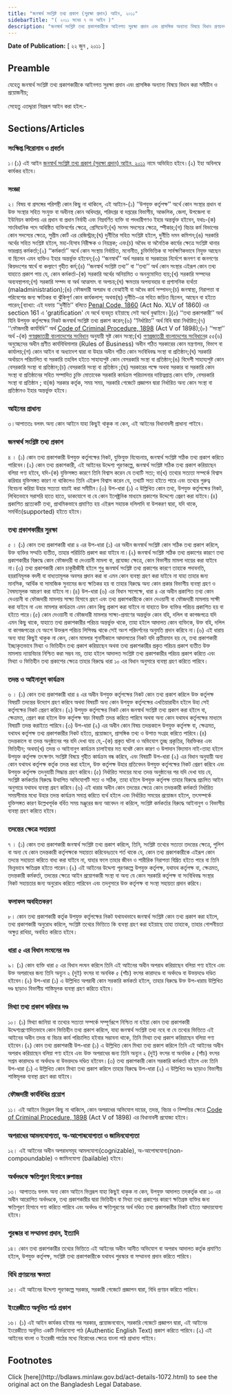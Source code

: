 ```yaml
---
title: "জনস্বার্থ সংশ্লিষ্ট তথ্য প্রকাশ (সুরক্ষা প্রদান) আইন, ২০১১"
sidebarTitle: "( ২০১১ সনের ৭ নং আইন )"
description: "জনস্বার্থ সংশ্লিষ্ট তথ্য প্রকাশকারীকে আইনগত সুরক্ষা প্রদান এবং প্রাসঙ্গিক অন্যান্য বিষয়ে বিধান প্রণয়নকল্পে প্রণীত আইন ।"
---
```


**Date of Publication:** [ ২২ জুন , ২০১১ ]

## Preamble

যেহেতু জনস্বার্থ সংশ্লিষ্ট তথ্য প্রকাশকারীকে আইনগত সুরক্ষা প্রদান এবং প্রাসঙ্গিক অন্যান্য বিষয়ে বিধান করা সমীচীন ও প্রয়োজনীয়;

সেহেতু এতদ্দ্বারা নিম্নরূপ আইন করা হইল:-

## Sections/Articles

### সংক্ষিপ্ত শিরোনাম ও প্রবর্তন

১।(১) এই আইন [জনস্বার্থ সংশ্লিষ্ট তথ্য প্রকাশ (সুরক্ষা প্রদান) আইন, ২০১১](/laws/act-1072 "জনস্বার্থ সংশ্লিষ্ট তথ্য প্রকাশ (সুরক্ষা প্রদান) আইন, ২০১১") নামে অভিহিত হইবে।(২) ইহা অবিলম্বে কার্যকর হইবে।

### সংজ্ঞা

২। বিষয় বা প্রসঙ্গের পরিপন্থী কোন কিছু না থাকিলে, এই আইনে-(১) ‘‘উপযুক্ত কর্তৃপক্ষ’’ অর্থে কোন সংস্থার প্রধান বা উক্ত সংস্থার সহিত সংযুক্ত বা অধীনস্থ কোন অধিদপ্তর, পরিদপ্তর বা দপ্তরের বিভাগীয়, আঞ্চলিক, জেলা, উপজেলা বা ইউনিয়ন কার্যালয় এর প্রধান বা প্রধান নির্বাহী এবং নিম্নবর্ণিত ব্যক্তি বা পদধারীগণও ইহার অন্তর্ভুক্ত হইবেন, যথাঃ-(ক) সাংবিধানিক পদে অধিষ্ঠিত ব্যক্তিবর্গের ক্ষেত্রে, প্রেসিডেন্ট;(খ) সংসদ সদস্যের ক্ষেত্রে, স্পীকার;(গ) বিচার কর্ম বিভাগের কোন সদস্যের ক্ষেত্রে, সুপ্রীম কোর্ট এর রেজিস্ট্রার;(ঘ) দুর্নীতির সহিত সংশ্লিষ্ট হইলে, দুর্নীতি দমন কমিশন;(ঙ) সরকারি অর্থের সহিত সংশ্লিষ্ট হইলে, মহা-হিসাব নিরীক্ষক ও নিয়ন্ত্রক; এবং(চ) অবৈধ বা অনৈতিক কার্যের ক্ষেত্রে সংশ্লিষ্ট থানার ভারপ্রাপ্ত কর্মকর্তা;(২) ‘‘কর্মকর্তা’’ অর্থে কোন সংস্থায় নির্বাচিত, মনোনীত, চুক্তিভিত্তিক বা সার্বক্ষণিকভাবে নিযুক্ত আছেন বা ছিলেন এমন ব্যক্তিও ইহার অন্তর্ভুক্ত হইবেন;(৩) ‘‘জনস্বার্থ’’ অর্থ সরকার বা সরকারের নির্দেশে জনগণ বা জনগণের কিয়দংশের স্বার্থে বা কল্যাণে গৃহীত কর্ম;(৪) ‘‘জনস্বার্থ সংশ্লিষ্ট তথ্য’’ বা ‘‘তথ্য’’ অর্থ কোন সংস্থার এইরূপ কোন তথ্য যাহাতে প্রকাশ পায় যে, কোন কর্মকর্তা-(ক) সরকারি অর্থের অনিয়মিত ও অননুমোদিত ব্যয়;(খ) সরকারি সম্পদের অব্যবস্থাপনা;(গ) সরকারি সম্পদ বা অর্থ আত্মসাৎ বা অপচয়;(ঘ) ক্ষমতার অপব্যবহার বা প্রশাসনিক ব্যর্থতা (maladministration);(ঙ) ফৌজদারী অপরাধ বা বেআইনী বা অবৈধ কার্য সম্পাদন;(চ) জনস্বাস্থ্য, নিরাপত্তা বা পরিবেশের জন্য ক্ষতিকর বা ঝুঁকিপূর্ণ কোন কার্যকলাপ; অথবা(ছ) দুর্নীতি-এর সহিত জড়িত ছিলেন, আছেন বা হইতে পারেন;[ব্যাখ্যা: এই দফায় ‘‘দুর্নীতি’’ বলিতে [Penal Code, 1860](/laws/act-11 "Penal Code, 1860") (Act No. XLV of 1860) এর section 161 এ 'gratification' যে অর্থে ব্যবহৃত হইয়াছে সেই অর্থে বুঝাইবে।](৫) ‘‘তথ্য প্রকাশকারী’’ অর্থ যিনি উপযুক্ত কর্তৃপক্ষের নিকট জনস্বার্থ সংশ্লিষ্ট তথ্য প্রকাশ করেন;(৬) ‘‘নির্ধারিত’’ অর্থ বিধি দ্বারা নির্ধারিত;(৭) ‘‘ফৌজদারী কার্যবিধি’’ অর্থ [Code of Criminal Procedure, 1898](/laws/act-75 "Code of Criminal Procedure, 1898") (Act V of 1898);(৮) ‘‘সংস্থা’’ অর্থ -(ক) [গণপ্রজাতন্ত্রী বাংলাদেশের সংবিধান](/act-957.html "গণপ্রজাতন্ত্রী বাংলাদেশের সংবিধান") অনুযায়ী সৃষ্ট কোন সংস্থা;(খ) [গণপ্রজাতন্ত্রী বাংলাদেশের সংবিধান](/act-957.html "গণপ্রজাতন্ত্রী বাংলাদেশের সংবিধান")ের ৫৫(৬) অনুচ্ছেদের অধীন প্রণীত কার্যবিধিমালার (Rules of Business) অধীন গঠিত সরকারের কোন মন্ত্রণালয়, বিভাগ বা কার্যালয়;(গ) কোন আইন বা অধ্যাদেশ দ্বারা বা উহার অধীন গঠিত কোন সংবিধিবদ্ধ সংস্থা বা প্রতিষ্ঠান;(ঘ) সরকারি অর্থায়নে পরিচালিত বা সরকারি তহবিল হইতে সাহায্যপুষ্ট কোন বেসরকারি সংস্থা বা প্রতিষ্ঠান;(ঙ) বিদেশী সাহায্যপুষ্ট কোন বেসরকারি সংস্থা বা প্রতিষ্ঠান;(চ) বেসরকারি সংস্থা বা প্রতিষ্ঠান ;(ছ) সরকারের পক্ষে অথবা সরকার বা সরকারি কোন সংস্থা বা প্রতিষ্ঠানের সহিত সম্পাদিত চুক্তি মোতাবেক সরকারি কার্যক্রম পরিচালনার দায়িত্বপ্রাপ্ত কোন ব্যক্তি, বেসরকারি সংস্থা বা প্রতিষ্ঠান ; বা(জ) সরকার কর্তৃক, সময় সময়, সরকারি গেজেটে প্রজ্ঞাপন দ্বারা নির্ধারিত অন্য কোন সংস্থা বা প্রতিষ্ঠানও ইহার অন্তর্ভুক্ত হইবে।

### আইনের প্রাধান্য

৩।আপাততঃ বলবৎ অন্য কোন আইনে যাহা কিছুই থাকুক না কেন, এই আইনের বিধানাবলী প্রাধান্য পাইবে।

### জনস্বার্থ সংশ্লিষ্ট তথ্য প্রকাশ

৪ । (১) কোন তথ্য প্রকাশকারী উপযুক্ত কর্তৃপক্ষের নিকট, যুক্তিযুক্ত বিবেচনায়, জনস্বার্থ সংশ্লিষ্ট সঠিক তথ্য প্রকাশ করিতে পারিবেন।(২) কোন তথ্য প্রকাশকারী, এই আইনের উদ্দেশ্য পূরণকল্পে, জনস্বার্থ সংশ্লিষ্ট সঠিক তথ্য প্রকাশ করিয়াছেন বলিয়া গণ্য হইবে, যদি-(ক) যুক্তিসঙ্গত কারণে তিনি বিশ্বাস করেন যে তথ্যটি সত্য; বা(খ) তথ্যের সত্যতা সম্পর্কে বিশ্বাস করিবার যুক্তিসঙ্গত কারণ না থাকিলেও তিনি এইরুপ বিশ্বাস করেন যে, তথ্যটি সত্য হইতে পারে এবং তথ্যের গুরুত্ব বিবেচনা করিয়া উহার সত্যতা যাচাই করা সমীচীন।(৩) উপ-ধারা (১) এ উল্লিখিত কোন তথ্য, উপযুক্ত কর্তৃপক্ষের নিকট, লিখিতভাবে সরাসরি হাতে হাতে, ডাকযোগে বা যে কোন ইলেক্ট্রনিক মাধ্যমে প্রকাশের উদ্দেশ্যে প্রেরণ করা যাইবে।(৪) প্রকাশিত প্রত্যেকটি তথ্য, প্রাথমিকভাবে প্রমাণিত হয় এইরূপ সহায়ক দলিলাদি বা উপকরণ দ্বারা, যদি থাকে, সমর্থিত(supported) হইতে হইবে।

### তথ্য প্রকাশকারীর সুরক্ষা

৫ । (১) কোন তথ্য প্রকাশকারী ধারা ৪ এর উপ-ধারা (১) এর অধীন জনস্বার্থ সংশ্লিষ্ট কোন সঠিক তথ্য প্রকাশ করিলে, উক্ত ব্যক্তির সম্মতি ব্যতীত, তাহার পরিচিতি প্রকাশ করা যাইবে না।(২) জনস্বার্থ সংশ্লিষ্ট সঠিক তথ্য প্রকাশের কারণে তথ্য প্রকাশকারীর বিরুদ্ধে কোন ফৌজদারী বা দেওয়ানী মামলা বা, প্রযোজ্য ক্ষেত্রে, কোন বিভাগীয় মামলা দায়ের করা যাইবে না।(৩) তথ্য প্রকাশকারী কোন চাকুরীজীবী হইলে শুধু জনস্বার্থ সংশ্লিষ্ট তথ্য প্রকাশের কারণে তাহাকে পদাবনতি, হয়রানিমূলক বদলী বা বাধ্যতামূলক অবসর প্রদান করা বা এমন কোন ব্যবস্থা গ্রহণ করা যাইবে না যাহা তাহার জন্য মানসিক, আর্থিক বা সামাজিক সুনামের জন্য ক্ষতিকর হয় বা তাহার বিরুদ্ধে অন্য কোন প্রকার বিভাগীয় ব্যবস্থা গ্রহণ ও বৈষম্যমূলক আচরণ করা যাইবে না।(৪) উপ-ধারা (৬) এর বিধান সাপেক্ষে, ধারা ৪ এর অধীন প্রকাশিত তথ্য কোন দেওয়ানী বা ফৌজদারী মামলায় সাক্ষ্য হিসাবে গ্রহণ এবং তথ্য প্রকাশকারীকে কোন দেওয়ানী বা ফৌজদারী মামলায় সাক্ষী করা যাইবে না এবং মামলার কার্যক্রমে এমন কোন কিছু প্রকাশ করা যাইবে না যাহাতে উক্ত ব্যক্তির পরিচয় প্রকাশিত হয় বা হইতে পারে।(৫) কোন দেওয়ানী বা ফৌজদারী মামলার সাক্ষ্য-প্রমাণের অন্তর্ভুক্ত কোন বহি, দলিল বা কাগজপত্রে যদি এমন কিছু থাকে, যাহাতে তথ্য প্রকাশকারীর পরিচয় অন্তর্ভুক্ত থাকে, তাহা হইলে আদালত কোন ব্যক্তিকে, উক্ত বহি, দলিল বা কাগজপত্রের যে অংশে উক্তরূপ পরিচয় লিপিবদ্ধ থাকে সেই অংশ পরিদর্শনের অনুমতি প্রদান করিবে না।(৬) এই ধারায় অন্য যাহা কিছুই থাকুক না কেন, কোন মামলার শুনানীকালে আদালতের নিকট যদি প্রতীয়মান হয় যে, তথ্য প্রকাশকারী ইচ্ছাকৃতভাবে মিথ্যা ও ভিত্তিহীন তথ্য প্রকাশ করিয়াছেন অথবা তথ্য প্রকাশকারীর প্রকৃত পরিচয় প্রকাশ ব্যতীত উক্ত মামলায় ন্যায়বিচার নিশ্চিত করা সম্ভব নয়, তাহা হইলে আদালত সংশ্লিষ্ট তথ্য প্রকাশকারীর পরিচয় প্রকাশ করিতে এবং মিথ্যা ও ভিত্তিহীন তথ্য প্রকাশের ক্ষেত্রে তাহার বিরুদ্ধে ধারা ১০ এর বিধান অনুসারে ব্যবস্থা গ্রহণ করিতে পারিবে।

### তদন্ত ও আইনানুগ কার্যক্রম

৬ । (১) কোন তথ্য প্রকাশকারী ধারা ৪ এর অধীন উপযুক্ত কর্তৃপক্ষের নিকট কোন তথ্য প্রকাশ করিলে উক্ত কর্তৃপক্ষ বিষয়টি তদন্তের উদ্যোগ গ্রহণ করিবে অথবা বিষয়টি অন্য কোন উপযুক্ত কর্তৃপক্ষের এখতিয়ারাধীন হইলে উহা সেই কর্তৃপক্ষের নিকট প্রেরণ করিবে।(২) উপযুক্ত কর্তৃপক্ষের নিকট কোন জনস্বার্থ সংশ্লিষ্ট তথ্য প্রকাশ করা হইলে বা, ক্ষেত্রমত, প্রেরণ করা হইলে উক্ত কর্তৃপক্ষ স্বয়ং বিষয়টি তদন্ত করিতে পারিবে অথবা অন্য কোন যথাযথ কর্তৃপক্ষের মাধ্যমে বিষয়টি তদন্ত করাইতে পারিবে।(৩) উপ-ধারা (২) এর অধীন কোন বিষয় তদন্তকালে উপযুক্ত কর্তৃপক্ষ বা, ক্ষেত্রমত, যথাযথ কর্তৃপক্ষ তথ্য প্রকাশকারীর নিকট হইতে, প্রয়োজনে, প্রাসঙ্গিক তথ্য ও উপাত্ত সংগ্রহ করিতে পারিবে।(৪) তদন্তকালে বা তদন্ত অনুষ্ঠানের পর যদি দেখা যায় যে,-(ক) প্রকৃত ঘটনা ও অভিযোগ তুচ্ছ প্রকৃতির, বিরক্তিকর এবং ভিত্তিহীন; অথবা(খ) তদন্ত ও আইনানুগ কার্যক্রম চালাইবার মত যথেষ্ট কোন কারণ ও উপাদান বিদ্যমান নাই-তাহা হইলে উপযুক্ত কর্তৃপক্ষ তৎক্ষণাৎ সংশ্লিষ্ট বিষয়ে গৃহীত কার্যক্রম বন্ধ করিবে, এবং বিষয়টি উপ-ধারা (২) এর বিধান অনুযায়ী অন্য কোন যথাযথ কর্তৃপক্ষ কর্তৃক তদন্ত করা হইলে, উক্ত কর্তৃপক্ষ উহার প্রতিবেদন উপযুক্ত কর্তৃপক্ষের নিকট প্রেরণ করিবে এবং উপযুক্ত কর্তৃপক্ষ তদনুযায়ী সিদ্ধান্ত গ্রহণ করিবে।(৫) নির্ধারিত সময়ের মধ্যে তদন্ত অনুষ্ঠানের পর যদি দেখা যায় যে, সংশ্লিষ্ট কর্মকর্তার বিরুদ্ধে উত্থাপিত অভিযোগটি সত্য ও সঠিক, তাহা হইলে উপযুক্ত কর্তৃপক্ষ তাহার বিরুদ্ধে প্রচলিত আইন অনুসারে যথাযথ ব্যবস্থা গ্রহণ করিবে।(৬) এই ধারার অধীন কোন তদন্তের ক্ষেত্রে কোন তদন্তকারী কর্মকর্তা নির্ধারিত সময়সীমার মধ্যে উহার তদন্ত কার্যক্রম সমাপ্ত করিতে ব্যর্থ হইলে এবং নির্ধারিত সময়ের প্রয়োজন হইলে, তৎসম্পর্কে যুক্তিসঙ্গত কারণ উল্লেখপূর্বক বর্ধিত সময় মঞ্জুরের জন্য আবেদন না করিলে, সংশ্লিষ্ট কর্মকর্তার বিরুদ্ধে আইনানুগ ও বিভাগীয় ব্যবস্থা গ্রহণ করিতে হইবে।

### তদন্তের ক্ষেত্রে সহায়তা

৭ । (১) কোন তথ্য প্রকাশকারী জনস্বার্থ সংশ্লিষ্ট তথ্য প্রকাশ করিলে, তিনি, সংশ্লিষ্ট তথ্যের সত্যতা তদন্তের ক্ষেত্রে, পুলিশ বা অন্য যে কোন তদন্তকারী কর্তৃপক্ষকে সহায়তা করিবেনঃতবে শর্ত থাকে যে, কোন তথ্য প্রকাশকারীকে এইরূপ কোন তদন্তে সহায়তা করিতে বাধ্য করা যাইবে না, যাহার ফলে তাহার জীবন ও শারীরিক নিরাপত্তা বিঘ্নিত হইতে পারে বা তিনি ভিন্নভাবে ক্ষতিগ্রস্ত হইতে পারেন।(২) এই আইনের উদ্দেশ্য পূরণকল্পে উপযুক্ত কর্তৃপক্ষ, যথাযথ কর্তৃপক্ষ বা, ক্ষেত্রমত, তদন্তকারী কর্মকর্তা, তদন্তের ক্ষেত্রে আইন প্রয়োগকারী সংস্থা বা অন্য যে কোন সরকারি কর্তৃপক্ষ বা সংবিধিবদ্ধ সংস্থার নিকট সহায়তার জন্য অনুরোধ করিতে পারিবেন এবং তদনুসারে উক্ত কর্তৃপক্ষ বা সংস্থা সহায়তা প্রদান করিবে।

### ফলাফল অবহিতকরণ

৮। কোন তথ্য প্রকাশকারী কর্তৃক উপযুক্ত কর্তৃপক্ষের নিকট যথাযথভাবে জনস্বার্থ সংশ্লিষ্ট কোন তথ্য প্রকাশ করা হইলে, তথ্য প্রকাশকারী অনুরোধ করিলে, সংশ্লিষ্ট তথ্যের ভিত্তিতে কি ব্যবস্থা গ্রহণ করা হইয়াছে তাহা তাহাকে, তাহার গোপনীয়তা অক্ষুণ্ণ রাখিয়া, অবহিত করিতে হইবে।

### ধারা ৫ এর বিধান লংঘনের দণ্ড

৯। (১) কোন ব্যক্তি ধারা ৫ এর বিধান লংঘন করিলে তিনি এই আইনের অধীন অপরাধ করিয়াছেন বলিয়া গণ্য হইবে এবং উক্ত অপরাধের জন্য তিনি অন্যূন ২ (দুই) বৎসর বা অনধিক ৫ (পাঁচ) বৎসর কারাদণ্ডে বা অর্থদণ্ডে বা উভয়দণ্ডে দণ্ডিত হইবেন।(২) উপ-ধারা (১) এ উল্লিখিত অপরাধী কোন সরকারি কর্মকর্তা হইলে, তাহার বিরুদ্ধে উক্ত উপ-ধারায় উল্লিখিত দণ্ড ছাড়াও বিভাগীয় শাস্তিমূলক ব্যবস্থা গ্রহণ করিতে হইবে।

### মিথ্যা তথ্য প্রকাশ করিবার দণ্ড

১০। (১) মিথ্যা জানিয়া বা তথ্যের সত্যতা সম্পর্কে সম্পূর্ণরূপে নিশ্চিত না হইয়া কোন তথ্য প্রকাশকারী উদ্দেশ্যপ্রণোদিতভাবে কোন ভিত্তিহীন তথ্য প্রকাশ করিলে, যাহা জনস্বার্থ সংশ্লিষ্ট তথ্য নহে বা যে তথ্যের ভিত্তিতে এই আইনের অধীন তদন্ত বা বিচার কার্য পরিচালিত হইবার সম্ভাবনা থাকে, তিনি মিথ্যা তথ্য প্রকাশ করিয়াছেন বলিয়া গণ্য হইবেন।(২) কোন তথ্য প্রকাশকারী উপ-ধারা (১) এ উল্লিখিত কোন মিথ্যা তথ্য প্রকাশ করিলে তিনি এই আইনের অধীন অপরাধ করিয়াছেন বলিয়া গণ্য হইবে এবং উক্ত অপরাধের জন্য তিনি অন্যূন ২ (দুই) বৎসর বা অনধিক ৫ (পাঁচ) বৎসর সশ্রম কারাদণ্ডে বা অর্থদণ্ডে বা উভয়দণ্ডে দণ্ডিত হইবেন।(৩) তথ্য প্রকাশকারী কোন সরকারি কর্মকর্তা হইলে এবং তিনি উপ-ধারা (১) এ উল্লিখিত কোন মিথ্যা তথ্য প্রকাশ করিলে তাহার বিরুদ্ধে উপ-ধারা (২) এ উল্লিখিত দণ্ড ছাড়াও বিভাগীয় শাস্তিমূলক ব্যবস্থা গ্রহণ করা যাইবে।

### ফৌজদারী কার্যবিধির প্রয়োগ

১১। এই আইনে ভিন্নরূপ কিছু না থাকিলে, কোন অপরাধের অভিযোগ দায়ের, তদন্ত, বিচার ও নিষ্পত্তির ক্ষেত্রে [Code of Criminal Procedure, 1898](/laws/act-75 "Code of Criminal Procedure, 1898") (Act V of 1898) এর বিধানাবলী প্রযোজ্য হইবে।

### অপরাধের আমলযোগ্যতা, অ-আপোষযোগ্যতা ও জামিনযোগ্যতা

১২। এই আইনের অধীন অপরাধসমূহ আমলযোগ্য(cognizable), অ-আপোষযোগ্য(non-compoundable) ও জামিনযোগ্য (bailable) হইবে।

### অর্থদণ্ডকে ক্ষতিপূরণ হিসাবে রুপান্তর

১৩। আপাততঃ বলবৎ অন্য কোন আইনে ভিন্নরূপ যাহা কিছুই থাকুক না কেন, উপযুক্ত আদালত তদ্‌কর্তৃক ধারা ১০ এর অধীন আরোপিত অর্থদণ্ডকে, তথ্য প্রকাশকারীর দ্বারা ভিত্তিহীন বা মিথ্যা তথ্য প্রকাশের কারণে ক্ষতিগ্রস্ত ব্যক্তির জন্য ক্ষতিপূরণ হিসাবে গণ্য করিতে পারিবে এবং অর্থদণ্ড বা ক্ষতিপূরণের অর্থ দণ্ডিত তথ্য প্রকাশকারীর নিকট হইতে আদায়যোগ্য হইবে।

### পুরস্কার বা সম্মাননা প্রদান, ইত্যাদি

১৪। কোন তথ্য প্রকাশকারীর তথ্যের ভিত্তিতে এই আইনের অধীন আনীত অভিযোগ বা অপরাধ আদালত কর্তৃক প্রমাণিত হইলে, উপযুক্ত কর্তৃপক্ষ, সংশ্লিষ্ট তথ্য প্রকাশকারীকে যথাযথ পুরস্কার বা সম্মাননা প্রদান করিতে পারিবে।

### বিধি প্রণয়নের ক্ষমতা

১৫। এই আইনের উদ্দেশ্য পূরণকল্পে সরকার, সরকারী গেজেটে প্রজ্ঞাপন দ্বারা, বিধি প্রণয়ন করিতে পারিবে।

### ইংরেজীতে অনূদিত পাঠ প্রকাশ

১৬। (১) এই আইন কার্যকর হইবার পর সরকার, প্রয়োজনবোধে, সরকারি গেজেটে প্রজ্ঞাপন দ্বারা, এই আইনের ইংরেজীতে অনূদিত একটি নির্ভরযোগ্য পাঠ (Authentic English Text) প্রকাশ করিতে পারিবে।(২) এই আইনের বাংলা ও ইংরেজী পাঠের মধ্যে বিরোধের ক্ষেত্রে বাংলা পাঠ প্রাধান্য পাইবে।

## Footnotes

<Note>
  Click [here](http://bdlaws.minlaw.gov.bd/act-details-1072.html) to see the original act on the Bangladesh Legal Database.
</Note>
